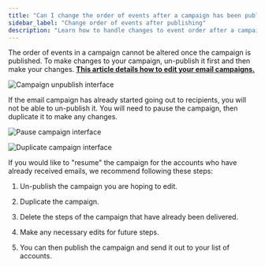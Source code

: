 ```yaml
---
title: "Can I change the order of events after a campaign has been published?"
sidebar_label: "Change order of events after publishing"
description: "Learn how to handle changes to event order after a campaign has been published"
---
```


The order of events in a campaign cannot be altered once the campaign is published. To make changes to your campaign, un-publish it first and then make your changes. [**This article details how to edit your email campaigns.**](/marketing/marketing-campaigns/edit-email-campaigns)

![Campaign unpublish interface](./img/marketing/marketing-campaigns/change-order-events/unpublish-campaign.jpg)

If the email campaign has already started going out to recipients, you will not be able to un-publish it. You will need to pause the campaign, then duplicate it to make any changes.

![Pause campaign interface](./img/marketing/marketing-campaigns/change-order-events/pause-campaign.jpg)

![Duplicate campaign interface](./img/marketing/marketing-campaigns/change-order-events/duplicate-campaign.jpg)

If you would like to "resume" the campaign for the accounts who have already received emails, we recommend following these steps:

1) Un-publish the campaign you are hoping to edit.

2) Duplicate the campaign.

3) Delete the steps of the campaign that have already been delivered.

4) Make any necessary edits for future steps.

5) You can then publish the campaign and send it out to your list of accounts.